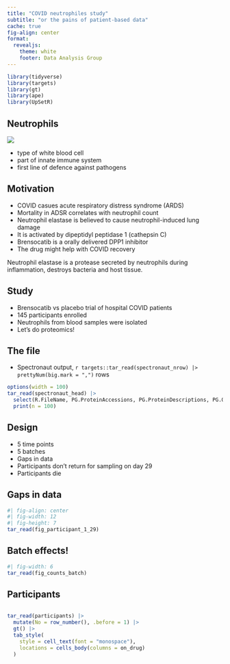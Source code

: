 ```yaml
---
title: "COVID neutrophiles study"
subtitle: "or the pains of patient-based data"
cache: true
fig-align: center
format:
  revealjs:
    theme: white
    footer: Data Analysis Group
---
```


```r
library(tidyverse)
library(targets)
library(gt)
library(ape)
library(UpSetR)
```

## Neutrophils

::: {layout="[[50, 50]]"}
![](images/neutrophil.png)

-   type of white blood cell
-   part of innate immune system
-   first line of defence against pathogens
:::

## Motivation

-   COVID casues acute respiratory distress syndrome (ARDS)
-   Mortality in ADSR correlates with neutrophil count
-   Neutrophil elastase is believed to cause neutrophil-induced lung damage
-   It is activated by dipeptidyl peptidase 1 (cathepsin C)
-   Brensocatib is a orally delivered DPP1 inhibitor
-   The drug might help with COVID recovery

::: notes
Neutrophil elastase is a protease secreted by neutrophils during inflammation, destroys bacteria and host tissue.
:::

## Study

-   Brensocatib vs placebo trial of hospital COVID patients
-   145 participants enrolled
-   Neutrophils from blood samples were isolated
-   Let's do proteomics!

## The file {.smaller}

-   Spectronaut output, `r targets::tar_read(spectronaut_nrow) |> prettyNum(big.mark = ",")` rows

```r
options(width = 100)
tar_read(spectronaut_head) |>
  select(R.FileName, PG.ProteinAccessions, PG.ProteinDescriptions, PG.Qvalue, PG.Quantity) |> 
  print(n = 100) 
```

## Design

-   5 time points
-   5 batches
-   Gaps in data
-   Participants don't return for sampling on day 29
-   Participants die

## Gaps in data

```r
#| fig-align: center
#| fig-width: 12
#| fig-height: 7
tar_read(fig_participant_1_29)
```

## Batch effects!

::: {layout="[[-1], [-1, 2, -1], [-1]]"}
```r
#| fig-width: 6
tar_read(fig_counts_batch) 
```
:::

## Participants

::: {style="height: 80%; overflow-y: scroll;"}
```r
tar_read(participants) |> 
  mutate(No = row_number(), .before = 1) |> 
  gt() |> 
  tab_style(
    style = cell_text(font = "monospace"),
    locations = cells_body(columns = on_drug)
  )
```
:::

## Participants

```r
#| fig-width: 11
#| fig-height: 3.5
tar_read(fig_participat_stats) 
```

## Protein detection

```r
tar_read(fig_detection)
```

## Clustering

```r
#| fig-height: 9
#| fig-align: center
tar_read(fig_clustering_circular) 
```

## PCA and UMAP

::: {layout="[[1, 1]]"}
```r
#| fig-width: 7
tar_read(fig_pca)
```

```r
#| fig-width: 7
tar_read(fig_umap)
```
:::

## Differential abundance {.smaller}

Full model

`~ treatment + day + batch + age_group + sex`

Baseline

-   treatment = placebo
-   day = 1
-   batch = 3
-   age_group = \<50
-   sex = M

## Differential abundance full

```r
#| fig-width: 8
#| fig-asp: 0.9
#| fig-align: center
tar_read(fig_ma_full) 
```

## Batch effect examples

```r
tar_read(fig_batch_examples)
```

## Gene set enrichment for batch effect

::: {layout="[[-1],[1],[-1]]"}
```r
tar_load(gse_batch5)
map_dfr(names(gse_batch5), function(ont) {
  gse_batch5[[ont]] %>% 
    filter(padj < 0.01) %>% 
    add_column(ontology = ont, .before = 1) %>% 
    mutate(across(c(pval, padj, NES), ~signif(.x, 3))) %>% 
    select(ontology, term, term_name, padj, NES, size, contrast) %>% 
    mutate(ontology = recode(ontology, go = "GO", re = "Reactome", kg = "KEGG"))
}) %>% 
  gt()
```
:::

## Day 29 {.smaller}

Batch 4 and 5 only

`~ treatment + age_group + sex`

::: {layout="[[1.4, 1]]"}
```r
#| fig-width: 7
tar_read(fig_ma_day29_b4) + ggtitle("Batch 4")
```

```r
#| fig-width: 5
tar_read(fig_ma_day29_b5) + ggtitle("Batch 5")
```
:::

## Day 29 overlap

::: {layout="[[-1], [-1, 5, -1], [-1]]"}
```r
#| fig-width: 6
#| fig-height: 4
upset(fromList(tar_read(ups_day29))) 
```
:::

## Day 29 best guess {.smaller}

```r
tar_read(dal_day29_treatment_best) %>% 
  select(-protein_names) %>% 
  gt()
```

```r
#| fig-align: center
tar_read(fig_day29_best)
```

## Per participant DA

```r
tar_read(fig_participant_1_29)
```

-   Find log-ratio of intensities at 29 and 1 days
-   Differential abundance

## log-ratio day 29 to day1

::: {layout="[[-1], [-1, 5, -1], [-1]]"}
```r
tar_read(fig_volcano_dl)
```
:::

```r
tar_load(gse_dd)
tb <- map_dfr(names(gse_dd), function(ont) {
  gse_dd[[ont]] %>% 
    filter(padj < 0.01) %>% 
    add_column(ontology = ont, .before = 1) %>% 
    mutate(
      padj = signif(padj, 2),
      NES = signif(NES, 3)
    ) |> 
    select(ontology, term, term_name, padj, NES, size, contrast) %>% 
    mutate(ontology = recode(ontology, go = "GO", re = "Reactome", kg = "KEGG"))
})
```

## Gene-set enrichment drug

::: {style="height: 80%; overflow-y: scroll;"}
```r
tb %>%
  filter(contrast == "drug") %>%
  select(-contrast) |> 
  gt() |> 
  fmt_scientific(padj, decimals = 1)
```
:::

## Gene-set enrichment placebo

::: {style="height: 80%; overflow-y: scroll;"}
```r
tb %>%
  filter(contrast == "placebo") %>%
  select(-contrast) |> 
  gt() |> 
  fmt_scientific(padj, decimals = 1)
```
:::


## Drug vs placebo

```r
#| fig-width: 5
#| fig-align: center
tar_read(fig_volcano_dl_drug_vs_placebo)
```

## Drug vs placebo

```r
#| fig-align: center
tar_read(fig_dl_drug_vs_placebo) 
```

## Conclusions?

::: {.incremental}

 - This is not the end of the story
 - Humans are more different than mice
 - Strong batch effects
 - Lots of replicates - meh
 - Messy!

:::


## This is what we do

![](images/needle.png)